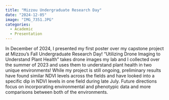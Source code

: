 ```yaml
---
title: "Mizzou Undergraduate Research Day"
date: "2024-12-05"
image: "IMG_7351.JPG"
categories:
  - Academic
  - Presentation
---
```


In December of 2024, I presented my first poster over my capstone project at Mizzou's Fall Undergraduate Research Day! "Utilizing Drone Imaging to Understand Plant Health" takes drone images my lab and I collected over the summer of 2023 and uses them to understand plant health in two unique environments! While my project is still ongoing, preliminary results have found similar NDVI levels across the fields and have looked into a specific dip in NDVI levels in one field during late July. Future directions focus on incorporating environmental and phenotypic data and more comparisons between both of the environments.
